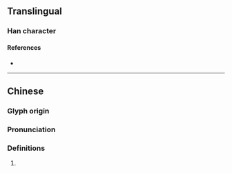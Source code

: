 {{character info/new}}
==Translingual==

===Han character===
{{Han char|rn=96|rad=玉|as=12|sn=16|four=|canj=MGESD|ids=⿰𤣩渠}}

====References====
* {{Han ref|kx=0741.320|dkj=21233|dj=1151.100|hdz=21136.020|uh=7496|ud=29846}}

----

==Chinese==
{{zh-forms}}

===Glyph origin===
{{Han etym}}

===Pronunciation===
{{zh-pron
|m=qú
|mc=y
|oc=y
|cat=
}}

===Definitions===
{{zh-hanzi}}

# {{rfdef|lang=zh}}